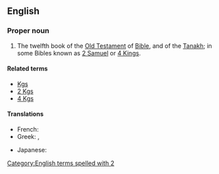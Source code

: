 ==English==
{{book of the Bible|Books of Kings}}

===Proper noun===
{{en-proper noun}}
# {{context|biblical|lang=en}}  The twelfth book of the [[Old Testament]] of [[Bible]], and of the [[Tanakh]]; in some Bibles known as [[2 Samuel]] or [[4 Kings]].

====Related terms====
*[[Kgs]]
*[[2 Kgs]]
*[[4 Kgs]]

====Translations====
{{trans-top|book of the Bible}}
* French: {{t-|fr|2 Rois}}
* Greek: {{t-|el|Β' Βασιλειών||tr=B' Vasileión}}, {{t-|el|Βασιλείς Β'||tr=Vasileís B'}}
{{trans-mid}}
* Japanese: {{t|ja|列王記下|tr=retsuō kige|sc=Jpan}}
{{trans-bottom}}

[[Category:English terms spelled with 2]]